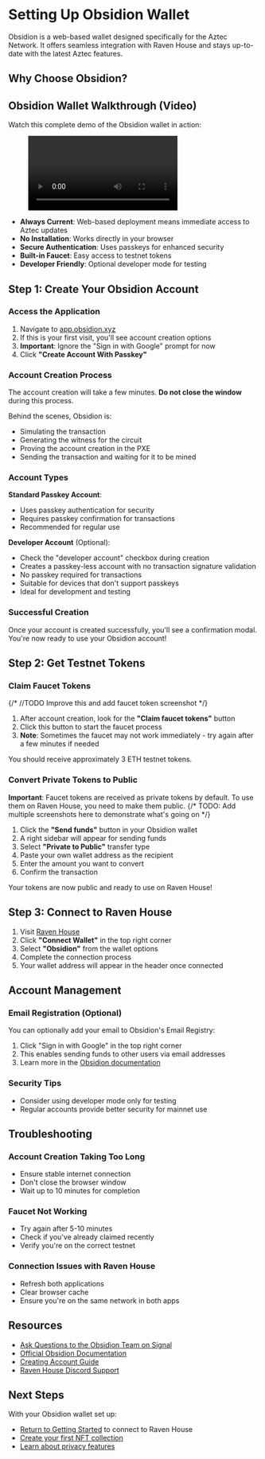 
# Setting Up Obsidion Wallet

Obsidion is a web-based wallet designed specifically for the Aztec Network. It offers seamless integration with Raven House and stays up-to-date with the latest Aztec features.

## Why Choose Obsidion?

## Obsidion Wallet Walkthrough (Video)

Watch this complete demo of the Obsidion wallet in action:

<figure>
  <Video src="/demo/wallet_demo.mp4" />
</figure>


- **Always Current**: Web-based deployment means immediate access to Aztec updates
- **No Installation**: Works directly in your browser
- **Secure Authentication**: Uses passkeys for enhanced security
- **Built-in Faucet**: Easy access to testnet tokens
- **Developer Friendly**: Optional developer mode for testing

## Step 1: Create Your Obsidion Account

### Access the Application

1. Navigate to [app.obsidion.xyz](https://app.obsidion.xyz)
2. If this is your first visit, you'll see account creation options
3. **Important**: Ignore the "Sign in with Google" prompt for now
4. Click **"Create Account With Passkey"**

### Account Creation Process

The account creation will take a few minutes. **Do not close the window** during this process.

Behind the scenes, Obsidion is:
- Simulating the transaction
- Generating the witness for the circuit
- Proving the account creation in the PXE
- Sending the transaction and waiting for it to be mined

### Account Types

**Standard Passkey Account**:
- Uses passkey authentication for security
- Requires passkey confirmation for transactions
- Recommended for regular use

**Developer Account** (Optional):
- Check the "developer account" checkbox during creation
- Creates a passkey-less account with no transaction signature validation
- No passkey required for transactions
- Suitable for devices that don't support passkeys
- Ideal for development and testing

### Successful Creation

Once your account is created successfully, you'll see a confirmation modal. You're now ready to use your Obsidion account!

## Step 2: Get Testnet Tokens

### Claim Faucet Tokens
{/* //TODO Improve this and add faucet token screenshot */}
1. After account creation, look for the **"Claim faucet tokens"** button
2. Click this button to start the faucet process
3. **Note**: Sometimes the faucet may not work immediately - try again after a few minutes if needed

You should receive approximately 3 ETH testnet tokens.

### Convert Private Tokens to Public

**Important**: Faucet tokens are received as private tokens by default. To use them on Raven House, you need to make them public.
{/* TODO: Add multiple screenshots here to demonstrate what's going on */}
1. Click the **"Send funds"** button in your Obsidion wallet
2. A right sidebar will appear for sending funds
3. Select **"Private to Public"** transfer type
4. Paste your own wallet address as the recipient
5. Enter the amount you want to convert
6. Confirm the transaction

Your tokens are now public and ready to use on Raven House!

## Step 3: Connect to Raven House

1. Visit [Raven House](https://app.ravenhouse.xyz)
2. Click **"Connect Wallet"** in the top right corner
3. Select **"Obsidion"** from the wallet options
4. Complete the connection process
5. Your wallet address will appear in the header once connected

## Account Management

### Email Registration (Optional)

You can optionally add your email to Obsidion's Email Registry:

1. Click "Sign in with Google" in the top right corner
2. This enables sending funds to other users via email addresses
3. Learn more in the [Obsidion documentation](https://docs.obsidion.xyz)

### Security Tips

- Consider using developer mode only for testing
- Regular accounts provide better security for mainnet use

## Troubleshooting

### Account Creation Taking Too Long
- Ensure stable internet connection
- Don't close the browser window
- Wait up to 10 minutes for completion

### Faucet Not Working
- Try again after 5-10 minutes
- Check if you've already claimed recently
- Verify you're on the correct testnet

### Connection Issues with Raven House
- Refresh both applications
- Clear browser cache
- Ensure you're on the same network in both apps

## Resources
- [Ask Questions to the Obsidion Team on Signal](https://signal.group/#CjQKIDBmFVuI9gz2cRZaa3HD4-tJpGc8PrWQ9aec_AomvJRjEhDEHAiu0G6zkaF9xf9Q3ufI)
- [Official Obsidion Documentation](https://docs.obsidion.xyz/intro)
- [Creating Account Guide](https://docs.obsidion.xyz/getting-started/creating-account)
- [Raven House Discord Support](https://discord.com/invite/gCPZhWBYQH)

## Next Steps

With your Obsidion wallet set up:

- [Return to Getting Started](/getting-started) to connect to Raven House
- [Create your first NFT collection](/guides/collections)
- [Learn about privacy features](/guides/privacy)